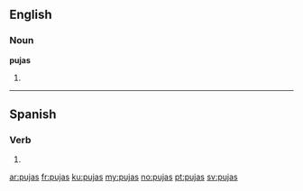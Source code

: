 ==English==

===Noun===
'''pujas'''

# {{plural of|puja}}

----

==Spanish==

===Verb===
{{es-verb-form|pujar}}

# {{es-verb form of|ending=ar|mood=indicative|tense=present|pers=2|formal=no|number=singular|pujar}}

[[ar:pujas]]
[[fr:pujas]]
[[ku:pujas]]
[[my:pujas]]
[[no:pujas]]
[[pt:pujas]]
[[sv:pujas]]